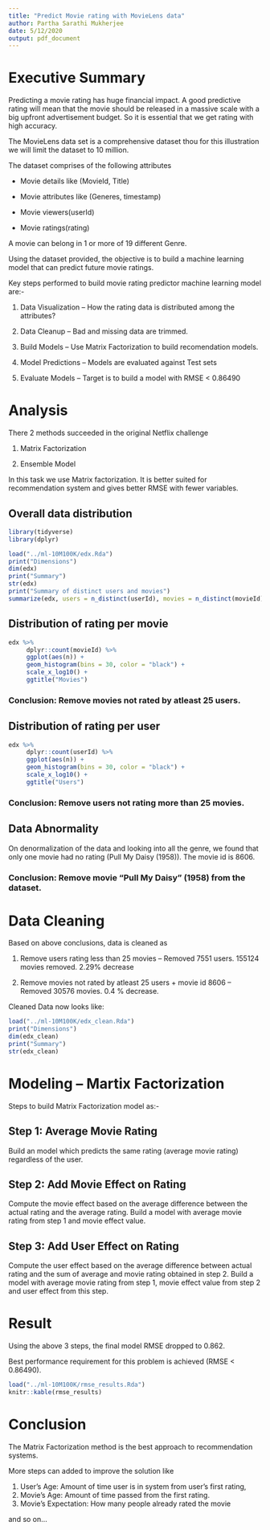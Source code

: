 ```yaml
---
title: "Predict Movie rating with MovieLens data"
author: Partha Sarathi Mukherjee
date: 5/12/2020
output: pdf_document
---
```

# Executive Summary
Predicting a movie rating has huge financial impact. A good predictive rating will mean that the movie should be
released in a massive scale with a big upfront advertisement budget. So it is essential that we get rating with
 high accuracy.

The MovieLens data set is a comprehensive dataset thou for this illustration we will limit the dataset to 10 million.

The dataset comprises of the following attributes

 - Movie details like (MovieId, Title)

 - Movie attributes like (Generes, timestamp)

 - Movie viewers(userId)

 - Movie ratings(rating)


A movie can belong in 1 or more of 19 different Genre.

Using the dataset provided, the objective is to build a machine learning model that can predict future movie ratings.

Key steps performed to build movie rating predictor machine learning model are:-

 1. Data Visualization -- How the rating data is distributed among the attributes?

 2. Data Cleanup -- Bad and missing data are trimmed.

 3. Build Models -- Use Matrix Factorization to build recomendation models.

 4. Model Predictions -- Models are evaluated against Test sets

 5. Evaluate Models -- Target is to build a model with RMSE < 0.86490


\pagebreak

# Analysis
There 2 methods succeeded in the original Netflix challenge

 1. Matrix Factorization

 2. Ensemble Model

In this task we use Matrix factorization. It is better suited for recommendation system and gives better RMSE with fewer
 variables.

## Overall data distribution
```r
library(tidyverse)
library(dplyr)
```

```r
load("../ml-10M100K/edx.Rda")
print("Dimensions")
dim(edx)
print("Summary")
str(edx)
print("Summary of distinct users and movies")
summarize(edx, users = n_distinct(userId), movies = n_distinct(movieId))
```

\pagebreak

## Distribution of rating per movie
```r
edx %>%
     dplyr::count(movieId) %>%
     ggplot(aes(n)) +
     geom_histogram(bins = 30, color = "black") +
     scale_x_log10() +
     ggtitle("Movies")
```

### Conclusion: Remove movies not rated by atleast 25 users.

\pagebreak

## Distribution of rating per user
```r
edx %>%
     dplyr::count(userId) %>%
     ggplot(aes(n)) +
     geom_histogram(bins = 30, color = "black") +
     scale_x_log10() +
     ggtitle("Users")

```

### Conclusion: Remove users not rating more than 25 movies.


## Data Abnormality
On denormalization of the data and looking into all the genre, we found that only one movie had no rating (Pull My Daisy
 (1958)). The movie id is 8606.

### Conclusion: Remove movie "Pull My Daisy" (1958) from the dataset.

\pagebreak

# Data Cleaning
Based on above conclusions, data is cleaned as

1. Remove users rating less than 25 movies -- Removed 7551 users. 155124 movies removed. 2.29% decrease

2. Remove movies not rated by atleast 25 users + movie id 8606 -- Removed 30576 movies. 0.4 % decrease.

Cleaned Data now looks like:
```r
load("../ml-10M100K/edx_clean.Rda")
print("Dimensions")
dim(edx_clean)
print("Summary")
str(edx_clean)
```

\pagebreak

# Modeling -- Martix Factorization
Steps to build Matrix Factorization model as:-

## Step 1: Average Movie Rating
Build an model which predicts the same rating (average movie rating) regardless of the user.

## Step 2: Add Movie Effect on Rating
Compute the movie effect based on the average difference between the actual rating and the average rating.
Build a model with average movie rating from step 1 and movie effect value.

## Step 3: Add User Effect on Rating
Compute the user effect based on the average difference between actual rating and the sum of average and movie rating obtained in step 2.
Build a model with average movie rating from step 1, movie effect value from step 2 and user effect from this step.

# Result
Using the above 3 steps, the final model RMSE dropped to 0.862.

Best performance requirement for this problem is achieved (RMSE < 0.86490).

```r
load("../ml-10M100K/rmse_results.Rda")
knitr::kable(rmse_results)
```

# Conclusion
The Matrix Factorization method is the best approach to recommendation systems.

More steps can added to improve the solution like

 1. User's Age: Amount of time user is in system from user's first rating,
 2. Movie's Age: Amount of time passed from the first rating.
 3. Movie's Expectation: How many people already rated the movie

 and so on...


